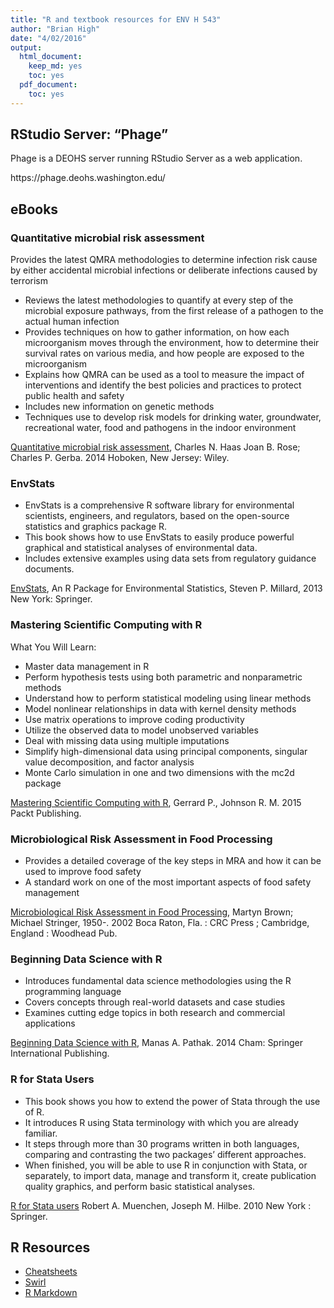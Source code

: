 ```yaml
---
title: "R and textbook resources for ENV H 543"
author: "Brian High"
date: "4/02/2016"
output:
  html_document:
    keep_md: yes
    toc: yes
  pdf_document:
    toc: yes
---
```


## RStudio Server: "Phage"

Phage is a DEOHS server running RStudio Server as a web application.

https://phage.deohs.washington.edu/

## eBooks

### Quantitative microbial risk assessment

Provides the latest QMRA methodologies to determine infection risk cause by 
either accidental microbial infections or deliberate infections caused by terrorism

- Reviews the latest methodologies to quantify at every step of the microbial
exposure pathways, from the first release of a pathogen to the actual human
infection
- Provides techniques on how to  gather information, on how each microorganism 
moves through the environment, how to determine their survival rates on various
media, and how people are exposed to the microorganism
- Explains how QMRA can be used as a tool to measure the impact of interventions 
and identify the best policies and practices to protect public health and safety
- Includes new information on genetic methods
- Techniques use to develop risk models for drinking water, groundwater, 
recreational water, food and pathogens in the indoor environment

[Quantitative microbial risk assessment](http://alliance-primo.hosted.exlibrisgroup.com/UW:all:CP51230982940001451), Charles N. Haas Joan B. Rose; Charles P. Gerba. 2014  Hoboken, New Jersey: Wiley.

### EnvStats

- EnvStats is a comprehensive R software library for environmental scientists,
engineers, and regulators, based on the open-source statistics and graphics 
package R.
- This book shows how to use EnvStats to easily produce powerful graphical and 
statistical analyses of environmental data.
- Includes extensive examples using data sets from regulatory guidance documents.

[EnvStats](http://offcampus.lib.washington.edu/login?url=http://link.springer.com/book/10.1007/978-1-4614-8456-1), An R Package for Environmental Statistics, Steven P. Millard, 2013 New York: Springer.

### Mastering Scientific Computing with R

What You Will Learn:

- Master data management in R
- Perform hypothesis tests using both parametric and nonparametric methods
- Understand how to perform statistical modeling using linear methods
- Model nonlinear relationships in data with kernel density methods
- Use matrix operations to improve coding productivity
- Utilize the observed data to model unobserved variables
- Deal with missing data using multiple imputations
- Simplify high-dimensional data using principal components, singular value decomposition, and factor analysis
- Monte Carlo simulation in one and two dimensions with the mc2d package

[Mastering Scientific Computing with R](http://shop.oreilly.com/product/9781783555253.do), Gerrard P., Johnson R. M. 2015 Packt Publishing.

### Microbiological Risk Assessment in Food Processing

- Provides a detailed coverage of the key steps in MRA and how it can be used to improve food safety
- A standard work on one of the most important aspects of food safety management

[Microbiological Risk Assessment in Food Processing](http://alliance-primo.hosted.exlibrisgroup.com/UW:all:CP71155643330001451), Martyn Brown; Michael Stringer, 1950-.
2002 Boca Raton, Fla. : CRC Press ; Cambridge, England : Woodhead Pub.

### Beginning Data Science with R

- Introduces fundamental data science methodologies using the R programming language
- Covers concepts through real-world datasets and case studies
- Examines cutting edge topics in both research and commercial applications

[Beginning Data Science with R](http://alliance-primo.hosted.exlibrisgroup.com/primo_library/libweb/action/dlDisplay.do?vid=UW&search_scope=all&docId=dedupmrg490691634&fn=permalink), Manas A. Pathak. 2014 Cham: Springer International Publishing.

### R for Stata Users

- This book shows you how to extend the power of Stata through the use of R. 
- It introduces R using Stata terminology with which you are already familiar. 
- It steps through more than 30 programs written in both languages, comparing and contrasting the two packages' different approaches. 
- When finished, you will be able to use R in conjunction with Stata, or separately, to import data, manage and transform it, create publication quality graphics, and perform basic statistical analyses.

[R for Stata users](http://alliance-primo.hosted.exlibrisgroup.com/UW:all:CP71161669170001451)
Robert A. Muenchen, Joseph M. Hilbe. 2010 New York : Springer.

## R Resources

- [Cheatsheets](https://www.rstudio.com/resources/cheatsheets/)
- [Swirl](http://swirlstats.com/students.html)
- [R Markdown](http://rmarkdown.rstudio.com/)